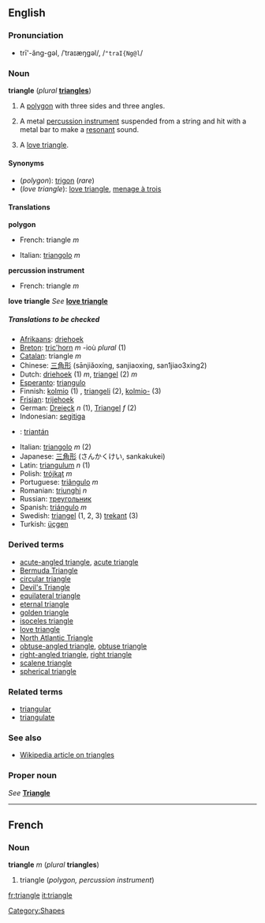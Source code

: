 {{See|Triangle}}
==English==
===Pronunciation===
*trī'-ăng-gəl, /ˈtraɪæŋɡəl/, /<tt>"traI{Ng@l</tt>/

===Noun===
'''triangle''' (''plural'' '''[[triangles]]''')

#{{geometry}} A [[polygon]] with three sides and three angles.
#{{music}} A metal [[percussion instrument]] suspended from a string and hit with a metal bar to make a [[resonant]] sound.
# A [[love triangle]].

====Synonyms====
*(''polygon''): [[trigon]] (''rare'')
*(''love triangle''): [[love triangle]], [[menage à trois]]

====Translations====

'''polygon'''
{{top}}
*French: triangle ''m''
{{mid}}
*Italian: [[triangolo]] ''m''
{{bottom}}

'''percussion instrument'''
{{top}}
*French: triangle ''m''
{{mid}}
{{bottom}}

'''love triangle'''
''See'' '''[[love triangle]]'''

=====Translations to be checked=====
<!--Remove this section once all of the translations below have been moved into the tables above.-->
{{checktrans}}

*[[Afrikaans]]: [[driehoek]]
*[[Breton]]: [[tric'horn]] ''m'' -ioù ''plural'' (1)
*[[Catalan]]: triangle ''m''
*Chinese: [[三角形]] (sānjiǎoxíng, sanjiaoxing, san1jiao3xing2)
*Dutch: [[driehoek]] (1) ''m'', [[triangel]] (2) ''m''
*[[Esperanto]]: [[triangulo]]
*Finnish: [[kolmio]] (1) , [[triangeli]] (2), [[kolmio-]] (3)
*[[Frisian]]: [[trijehoek]]
*German: [[Dreieck]] ''n'' (1), [[Triangel]] ''f'' (2)
*Indonesian: [[segitiga]]
*{{ga}}: [[triantán]]
*Italian: [[triangolo]] ''m'' (2)
*Japanese: [[三角形]] (さんかくけい, sankakukei)
*Latin: [[triangulum]] ''n'' (1)
*Polish: [[trójkąt]] ''m''
*Portuguese: [[triângulo]] ''m''
*Romanian: [[triunghi]] ''n''
*Russian: [[треугольник]]
*Spanish: [[triángulo]] ''m''
*Swedish: [[triangel]] (1, 2, 3) [[trekant]] (3)
*Turkish: [[üçgen]]

===Derived terms===
*[[acute-angled triangle]], [[acute triangle]]
*[[Bermuda Triangle]]
*[[circular triangle]]
*[[Devil's Triangle]]
*[[equilateral triangle]]
*[[eternal triangle]]
*[[golden triangle]]
*[[isoceles triangle]]
*[[love triangle]]
*[[North Atlantic Triangle]]
*[[obtuse-angled triangle]], [[obtuse triangle]]
*[[right-angled triangle]], [[right triangle]]
*[[scalene triangle]]
*[[spherical triangle]]

===Related terms===
*[[triangular]]
*[[triangulate]]

===See also===
*[[w:triangle|Wikipedia article on triangles]]

===Proper noun===
''See'' '''[[Triangle]]'''

[[Category:Shapes]]

----
==French==
===Noun===
'''triangle''' ''m'' (''plural'' '''triangles''')

#triangle (''polygon, percussion instrument'')

[[fr:triangle]]
[[it:triangle]]